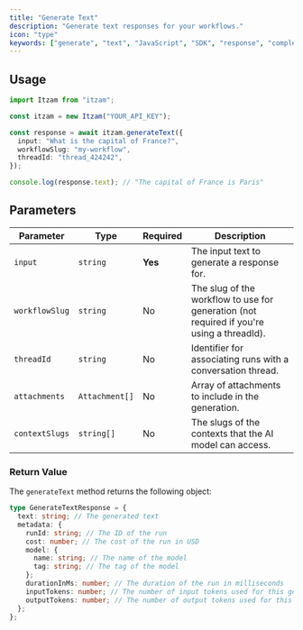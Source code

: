 ```yaml
---
title: "Generate Text"
description: "Generate text responses for your workflows."
icon: "type"
keywords: ["generate", "text", "JavaScript", "SDK", "response", "complete"]
---
```


## Usage

```typescript
import Itzam from "itzam";

const itzam = new Itzam("YOUR_API_KEY");

const response = await itzam.generateText({
  input: "What is the capital of France?",
  workflowSlug: "my-workflow",
  threadId: "thread_424242",
});

console.log(response.text); // "The capital of France is Paris"
```

## Parameters

| Parameter      | Type           | Required | Description                                                                               |
| -------------- | -------------- | -------- | ----------------------------------------------------------------------------------------- |
| `input`        | `string`       | **Yes**  | The input text to generate a response for.                                                |
| `workflowSlug` | `string`       | No       | The slug of the workflow to use for generation (not required if you're using a threadId). |
| `threadId`     | `string`       | No       | Identifier for associating runs with a conversation thread.                               |
| `attachments`  | `Attachment[]` | No       | Array of attachments to include in the generation.                                        |
| `contextSlugs` | `string[]`     | No       | The slugs of the contexts that the AI model can access.                                   |

### Return Value

The `generateText` method returns the following object:

```typescript
type GenerateTextResponse = {
  text: string; // The generated text
  metadata: {
    runId: string; // The ID of the run
    cost: number; // The cost of the run in USD
    model: {
      name: string; // The name of the model
      tag: string; // The tag of the model
    };
    durationInMs: number; // The duration of the run in milliseconds
    inputTokens: number; // The number of input tokens used for this generation
    outputTokens: number; // The number of output tokens used for this generation
  };
};
```
